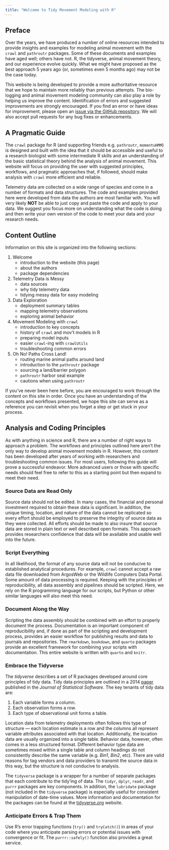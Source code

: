 ```yaml
---
title: "Welcome to Tidy Movement Modeling with R"
---
```


## Preface

Over the years, we have produced a number of online resources intended
to provide insights and examples for modeling animal movement with the `crawl`
and `pathroutr` packages. Some of these documents and examples have aged well;
others have not. R, the tidyverse, animal movement theory, and our 
experience evolve quickly. What we might have proposed as the best approach
5 years ago (or, sometimes even 5 months ago) may not be the case today.

This website is being developed to provide a more authoritative resource that we 
hope to maintain more reliably than previous attempts. The bio-logging and 
animal movement modeling community can also play a role by helping us improve
the content. Identification of errors and suggested improvements are strongly 
encouraged. If you find an error or have ideas for improvement, please open
an [issue via the GitHub repository](https://github.com/NMML/tidy-movt-modeling/issues).
We will also accept pull requests for any bug fixes or enhancements.


## A Pragmatic Guide 

The `crawl` package for R (and supporting friends e.g. `pathroutr`, `momentuHMM`) is 
designed and built with the idea that it should be 
accessible and useful to a research biologist with some intermediate R
skills and an understanding of the basic statistical theory behind 
the analysis of animal movement. This website will focus on 
providing the user with suggested principles, workflows, and pragmatic
approaches that, if followed, should make analysis with `crawl` more
efficient and reliable.

:::{.callout-note appearance="minimal"}
Telemetry data are collected on a wide range of species and come in a number
of formats and data structures. The code and examples provided here were
developed from data the authors are most familiar with. You will very 
likely **NOT** be able to just copy and paste the code and apply to your data.
We suggest you focus more on understanding what the code is doing and then
write your own version of the code to meet your data and your research needs.
:::

## Content Outline

Information on this site is organized into the following sections:

1. Welcome
    - introduction to the website (this page)
    - about the authors
    - package dependencies
3. Telemetry Data is Messy
    - data sources
    - why tidy telemetry data
    - tidying messy data for easy modeling
5. Data Exploration
    - deployment summary tables
    - mapping telemetry observations
    - exploring animal behavior
7. Movement Modeling with `crawl`
    - introduction to key concepts
    - history of `crawl` and mov't models in R
    - preparing model inputs
    - easier `crawl`-ing with `crawlUtils`
    - troubleshooting common errors
9. Oh No! Paths Cross Land!
    - routing marine animal paths around land
    - introduction to the `pathroutr` package
    - sourcing a land/barrier polygon
    - `pathroutr` harbor seal example
    - cautions when using `pathroutr`

If you've never been here before, you are encouraged to work through the
content on this site in order. Once  you have an understanding of the
concepts and workflows presented, we hope this site can serve as a reference
you can revisit when you forget a step or get stuck in your process.

## Analysis and Coding Principles

As with anything in science and R, there are a number of right ways to approach
a problem. The workflows and principles outlined here aren't the only way to
develop animal movement models in R. However, this content has been developed
after years of working with researchers and troubleshooting common issues. For
most users, following this guide will prove a successful endeavor. More advanced
users or those with specific needs should feel free to refer to this as a
starting point but then expand to meet their need.

### Source Data are Read Only

Source data should not be edited. In many cases, the financial and personal
investment required to obtain these data is significant. In addition, the
unique timing, location, and nature of the data cannot be replicated so every
effort should be employed to preserve the integrity of source data as they
were collected. All efforts should be made to also insure that source data
are stored in plain text or well described open formats. This approach provides
researchers confidence that data will be available and usable well into the
future.

### Script Everything

In all likelihood, the format of any source data will not be conducive to 
established analytical procedures. For example, `crawl` cannot accept a raw
data file downloaded from ArgosWeb or the Wildlife Computers Data Portal. Some
amount of data processing is required. Keeping with the principles of
reproducibility, all data assembly and pipelines should be scripted. Here, we
rely on the R programming language for our scripts, but Python or other
similar languages will also meet this need. 

### Document Along the Way

Scripting the data assembly should be combined with an effort to properly
document the process. Documentation is an important component of reproducibility
and, if done as part of the scripting and development process, provides an
easier workflow for publishing results and data to journals and repositories.
The `rmarkdown`, `bookdown`, and `quarto` packages provide an excellent 
framework for combining your scripts with documentation. This entire 
website is written with `quarto` and `knitr`.

### Embrace the Tidyverse

The _tidyverse_ describes a set of R packages developed around core principles
of tidy data. Tidy data principles are outlined in a 2014 
[paper](http://dx.doi.org/10.18637/jss.v059.i10) published in the 
_Journal of Statistical Software_. The key tenants of tidy data are:

1. Each variable forms a column.
2. Each observation forms a row.
3. Each type of observational unit forms a table.

Location data from telemetry deployments often follows this type of structure ---
each location estimate is a row and the columns all represent variable
attributes associated with that location. Additionally, the location data
are usually organized into a single table. Behavior data, however, often
comes in a less structured format. Different behavior type data are sometimes
mixed within a single table and column headings do not consistently describe
the same variable (e.g. _Bin1_, _Bin2_, etc). There are valid reasons for
tag vendors and data providers to transmit the source data in this way, but the
structure is not conducive to analysis.

The `tidyverse` package is a wrapper for a number of separate packages that each
contribute to the tidy'ing of data. The `tidyr`, `dplyr`, `readr`, and `purrr`
packages are key components. In addition, the `lubridate` package (not included
in the `tidyverse` package) is especially useful for consistent manipulation
of date-time values. More information and documentation for the packages can be
found at the [tidyverse.org](http://tidyverse.org) website.

### Anticipate Errors & Trap Them

Use R's error trapping functions (`try()` and `tryCatch()`) in areas of your
code where you anticipate parsing errors or potential issues with convergence
or fit. The `purrr::safely()` function also provides a great service.
